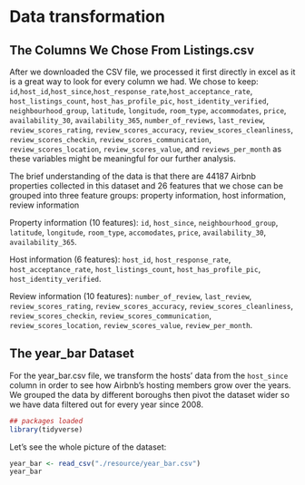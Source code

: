 # Data transformation

## The Columns We Chose From Listings.csv

After we downloaded the CSV file, we processed it first directly in excel as it is a great way to look for every column we had. We chose to keep: `id`,`host_id`,`host_since`,`host_response_rate`,`host_acceptance_rate`,	`host_listings_count`,	`host_has_profile_pic`,	`host_identity_verified`,	`neighbourhood_group`, `latitude`,	`longitude`,	`room_type`,	`accommodates`,	`price`,	`availability_30`,	`availability_365`,	`number_of_reviews`,	`last_review`,	`review_scores_rating`,	`review_scores_accuracy`,	`review_scores_cleanliness`,	`review_scores_checkin`,	`review_scores_communication`,	`review_scores_location`,	`review_scores_value`, and	`reviews_per_month` as these variables might be meaningful for our further analysis.


The brief understanding of the data is that there are 44187 Airbnb properties collected in this dataset and 26 features that we chose can be grouped into three feature groups: property information, host information, review information

Property information (10 features): `id`, `host_since`, `neighbourhood_group`, `latitude`, `longitude`, `room_type`, `accomodates`, `price`, `availability_30`, `availability_365`.

Host information (6 features): `host_id`, `host_response_rate`, `host_acceptance_rate`, `host_listings_count`, `host_has_profile_pic`, `host_identity_verified`.

Review information (10 features): `number_of_review`, `last_review`, `review_scores_rating`, `review_scores_accuracy`, `review_scores_cleanliness`, `review_scores_checkin`, `review_scores_communication`, `review_scores_location`, `review_scores_value`, `review_per_month`. 


## The year_bar Dataset

For the year_bar.csv file, we transform the hosts' data from the `host_since` column in order to see how Airbnb's hosting members grow over the years. We grouped the data by different boroughs then pivot the dataset wider so we have data filtered out for every year since 2008. 

```r
## packages loaded
library(tidyverse)

```

Let's see the whole picture of the dataset: 
```r
year_bar <- read_csv("./resource/year_bar.csv")
year_bar
```









